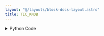 ```yaml
---
layout: "@/layouts/block-docs-layout.astro"
title: TIC_KNOB
---
```



<PythonDocsDisplay docstring={docstring} />

<details>
<summary>Python Code</summary>
```python
from flojoy import flojoy, OrderedPair
from typing import Optional

# Import the TicUSB library to send command to Tic drivers with USB connection
from ticlib import TicUSB
from time import sleep


@flojoy(deps={"ticlib": "0.2.2"})
def TIC_KNOB(
    default: Optional[OrderedPair] = None,
    knob_value: int = 0,
    current_limit: int = 30,
    sleep_time: int = 2,
    speed: int = 200000,
) -> OrderedPair:
    """The STEPPER_DRIVER_TIC_KNOB controls a stepper motor's movement with a TIC driver.

    The user controls the motor's rotation with the knob position, specified in the node's parameters.

    Parameters
    ----------
    knob_value : int
        Defines the position of the motor (rotational movement).
    current_limit : int
        Defines the current limitation that the stepper motor will receive.
    sleep_time : int
        Defines the sleep time after moving to each position.
    speed : int
        Defines the speed of the motor movement (between 0 and 200000).
    """

    # Converting the knob value into a position
    knob_position: int = 2 * knob_value

    # Declaration of the stepper driver (You can add serial number to specify the driver)
    tic: TicUSB = TicUSB()
    # Set the current limit for the driver TIC
    tic.set_current_limit(current_limit)
    tic.energize()  # Turn on the driver
    tic.exit_safe_start()  # The driver is now ready to receive commands
    # Set maximum speed for the motor during first movement.
    tic.set_max_speed(speed)

    tic.halt_and_set_position(0)  # Set initial position to origin
    sleep(sleep_time)

    # Set target position for the first movement
    tic.set_target_position(knob_position)
    sleep(sleep_time)

    tic.deenergize()
    tic.enter_safe_start()

    return OrderedPair(x=knob_position, y=speed)

```
[Find this Flojoy Block on GitHub](https://github.com/flojoy-ai/blocks/blob/main/blocks/IO/MOTION/MOTOR_DRIVERS/STEPPER/POLULU/TIC_KNOB/TIC_KNOB.py)
</details>

## Example

<AppDisplay app={app} blockName="TIC_KNOB" client:visible />

---
title: STEPPER_DRIVER_TIC_KNOB
description:  In this example, the STEPPER_DRIVER_TIC_KNOB node controls a stepper motor movement with a TIC driver. It allows you to control the motor's rotation with a KNOB button. From 0 to 100 corresponds to a rotation between 0 and 360 degrees.
keyword: [Python, Instrument, Stepper motor control with knob, Python integration with stepper driver, Motion control and automation, Python"-"based stepper motor control, Stepper motor driver integration, Accurate motor movement with Python, Enhance motion control with knob, Streamline motor automation, Precise motor control using Python, Python control of stepper driver TIC with knob]
image: https://raw.githubusercontent.com/flojoy-ai/docs/main/docs/nodes/INSTRUMENTS/STEPPER_MOTOR/STEPPER_DRIVER_TIC_KNOB/examples/EX1/output.jpeg
---

In this example, the [`STEPPER_DRIVER_TIC_KNOB`](https://github.com/flojoy-io/nodes/blob/main/INSTRUMENTS/STEPPER_MOTOR/STEPPER_DRIVER_TIC_KNOB/STEPPER_DRIVER_TIC_KNOB.py) node controls a stepper motor movement with a TIC driver. It allows you to control the motor's rotation with a KNOB button. (From 0 to 100 corresponds to a rotation between 0 and 360 degrees.)

First, the user must define the current limitation, which depends on the motor's size and model. After that, he can set the speed, the rotation, and the sleep time to create a specific movement for different applications. Then, after clicking the PLAY button, the motor will start moving.

After updating the knob position, click on PLAY again to initiate a new movement.

To create a repetitive movement, use the [`LOOP`](https://github.com/flojoy-io/nodes/blob/main/LOGIC_GATES/LOOPS/LOOP/LOOP.py) and [`GOTO`](https://github.com/flojoy-io/nodes/blob/main/LOGIC_GATES/LOOPS/GOTO/GOTO.py) nodes. 
